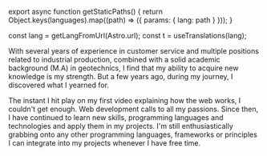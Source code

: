 
export async function getStaticPaths() {
  return Object.keys(languages).map((path) => ({ params: { lang: path } }));
}

const lang = getLangFromUrl(Astro.url);
const t = useTranslations(lang);

<Layout title={SEO.about.title} description={SEO.about.desc}>

With several years of experience in customer service and multiple positions related to industrial production, combined with a solid academic background (M.A) in geotechnics, I find that my ability to acquire new knowledge is my strength. But a few years ago, during my journey, I discovered what I yearned for.

The instant I hit play on my first video explaining how the web works, I couldn't get enough. Web development calls to all my passions. Since then, I have continued to learn new skills, programming languages and technologies and apply them in my projects. I'm still enthusiastically grabbing onto any other programming languages, frameworks or principles I can integrate into my projects whenever I have free time.

</Layout>
